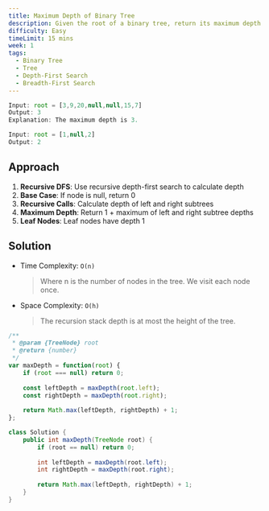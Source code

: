 ```yaml
---
title: Maximum Depth of Binary Tree
description: Given the root of a binary tree, return its maximum depth. A binary tree's maximum depth is the number of nodes along the longest path from the root node down to the farthest leaf node.
difficulty: Easy
timeLimit: 15 mins
week: 1
tags:
  - Binary Tree
  - Tree
  - Depth-First Search
  - Breadth-First Search
---
```


```js title="Example"
Input: root = [3,9,20,null,null,15,7]
Output: 3
Explanation: The maximum depth is 3.

Input: root = [1,null,2]
Output: 2
```

## Approach

1. **Recursive DFS**: Use recursive depth-first search to calculate depth
2. **Base Case**: If node is null, return 0
3. **Recursive Calls**: Calculate depth of left and right subtrees
4. **Maximum Depth**: Return 1 + maximum of left and right subtree depths
5. **Leaf Nodes**: Leaf nodes have depth 1

## Solution

- Time Complexity: `O(n)`
  > Where n is the number of nodes in the tree. We visit each node once.
- Space Complexity: `O(h)`
  > The recursion stack depth is at most the height of the tree.

```js tab="JavaScript"
/**
 * @param {TreeNode} root
 * @return {number}
 */
var maxDepth = function(root) {
    if (root === null) return 0;
    
    const leftDepth = maxDepth(root.left);
    const rightDepth = maxDepth(root.right);
    
    return Math.max(leftDepth, rightDepth) + 1;
};
```

```java tab="Java"
class Solution {
    public int maxDepth(TreeNode root) {
        if (root == null) return 0;
        
        int leftDepth = maxDepth(root.left);
        int rightDepth = maxDepth(root.right);
        
        return Math.max(leftDepth, rightDepth) + 1;
    }
}
```
